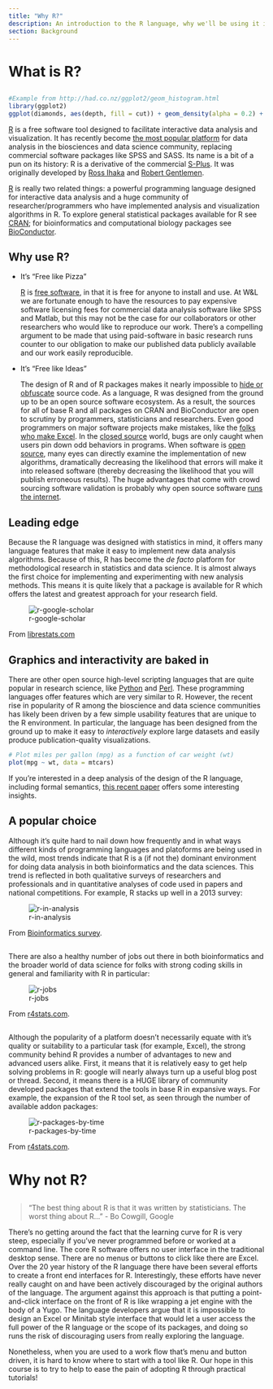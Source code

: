 ```yaml
---
title: "Why R?"
description: An introduction to the R language, why we'll be using it in this course and why it has become the most popular platform for data analysis in both bioinformatics and data science.
section: Background
---
```

# What is R?

##

``` r
#Example from http://had.co.nz/ggplot2/geom_histogram.html
library(ggplot2)
ggplot(diamonds, aes(depth, fill = cut)) + geom_density(alpha = 0.2) + xlim(55, 70)
````

[R][] is a free software tool designed to facilitate interactive data analysis and visualization.  It has recently become [the most popular platform](http://r4stats.com/articles/popularity/) for data analysis in the biosciences and data science community, replacing commercial software packages like SPSS and SASS.  Its name is a bit of a pun on its history:  R is a derivative of the commercial [S-Plus](http://en.wikipedia.org/wiki/S-PLUS).  It was originally developed by [Ross Ihaka](http://en.wikipedia.org/wiki/Ross_Ihaka) and [Robert Gentlemen](http://en.wikipedia.org/wiki/Robert_Gentleman).

[R][] is really two related things: a powerful programming language designed for interactive data analysis and a huge community of researcher/programmers who have implemented analysis and visualization algorithms in R.  To explore general statistical packages available for R see [CRAN](http://cran.r-project.org/web/views/); for bioinformatics and computational biology packages see [BioConductor](http://www.bioconductor.org/).


## Why use R?

* It's "Free like Pizza"
  
    [R][] is [free software](http://www.r-project.org/Licenses/GPL-2), in that it is free for anyone to install and use.  At W&L we are fortunate enough to have the resources to pay expensive software licensing fees for commercial data analysis software like SPSS and Matlab, but this may not be the case for our collaborators or other researchers who would like to reproduce our work.  There's a compelling argument to be made that using paid-software in basic research runs counter to our obligation to make our published data publicly available and our work easily reproducible.

* It's "Free like Ideas"

    The design of R and of R packages makes it nearly impossible to [hide or obfuscate](http://en.wikipedia.org/wiki/Obfuscation) source code.  As a language, R was designed from the ground up to be an open source software ecosystem.  As a result, the sources for all of base R and all packages on CRAN and BioConductor are open to scrutiny by programmers, statisticians and researchers.  Even good programmers on major software projects make mistakes, like the [folks who make Excel](http://www.joelonsoftware.com/items/2007/09/26b.html).  In the [closed source](http://en.wikipedia.org/wiki/Proprietary_software) world, bugs are only caught when users pin down odd behaviors in programs.  When software is [open source](http://en.wikipedia.org/wiki/Open_source), many eyes can directly examine the implementation of new algorithms, dramatically decreasing the likelihood that errors will make it into released software (thereby decreasing the likelihood that you will publish erroneous results).  The huge advantages that come with crowd sourcing software validation is probably why open source software [runs the internet](http://en.wikipedia.org/wiki/Linux_adoption).

## Leading edge

Because the R language was designed with statistics in mind, it offers many language features that make it easy to implement new data analysis algorithms.  Because of this, R has become the *de facto* platform for methodological research in statistics and data science.  It is almost always the first choice for implementing and experimenting with new analysis methods.  This means it is quite likely that a package is available for R which offers the latest and greatest approach for your research field.

![r-google-scholar](img/marketshare.png)

From [librestats.com](http://librestats.com/2012/04/12/statistical-software-popularity-on-google-scholar/)

## Graphics and interactivity are baked in

There are other open source high-level scripting languages that are quite popular in research science, like [Python](http://www.python.org/) and [Perl](http://www.perl.org/).  These programming languages offer features which are very similar to R.  However, the recent rise in popularity of R among the bioscience and data science communities has likely been driven by a few simple usability features that are unique to the R environment.  In particular, the language has been designed from the ground up to make it easy to *interactively* explore large datasets and easily produce publication-quality visualizations.  

```r
# Plot miles per gallon (mpg) as a function of car weight (wt)
plot(mpg ~ wt, data = mtcars)
```

If you're interested in a deep analysis of the design of the R language, including formal semantics, [this recent paper](http://www.cs.purdue.edu/homes/jv/pubs/ecoop12.pdf) offers some interesting insights.

## A popular choice

Although it's quite hard to nail down how frequently and in what ways different kinds of programming languages and platoforms are being used in the wild, most trends indicate that R is a (if not the) dominant environment for doing data analysis in both bioinformatics and the data sciences.  This trend is reflected in both qualitative surveys of researchers and professionals and in quantitative analyses of code used in papers and national competitions.  For example, R stacks up well in a 2013 survey:

![r-in-analysis](img/r-in-analysis.JPG)

From [Bioinformatics survey](http://bioinfsurvey.org/analysis/programming_languages).

##

There are also a healthy number of jobs out there in both bioinformatics and the broader world of data science for folks with strong coding skills in general and familiarity with R in particular:

![r-jobs](img/fig_1b_rvspss_2014-2-22.png)

From [r4stats.com](http://r4stats.com/articles/popularity/).

##

Although the popularity of a platform doesn't necessarily equate with it's quality or suitability to a particular task (for example, Excel), the strong community behind R provides a number of advantages to new and advanced users alike.  First, it means that it is relatively easy to get help solving problems in R:  google will nearly always turn up a useful blog post or thread.  Second, it means there is a HUGE library of community developed packages that extend the tools in base R in expansive ways.  For example, the expansion of the R tool set, as seen through the number of available addon packages:

![r-packages-by-time](img/r-packages.JPG)

From [r4stats.com](http://r4stats.com/articles/popularity/).

# Why not R?

##

> "The best thing about R is that it was written by statisticians. 
 The worst thing about R..."
- Bo Cowgill, Google 

There's no getting around the fact that the learning curve for R is very steep, especially if you've never programmed before or worked at a command line.  The core R software offers no user interface in the traditional desktop sense. There are no menus or buttons to click like there are Excel.  Over the 20 year history of the R language there have been several efforts to create a front end interfaces for R.  Interestingly, these efforts have never really caught on and have been actively discouraged by the original authors of the language.  The argument against this approach is that putting a point-and-click interface on the front of R is like wrapping a jet engine with the body of a Yugo.  The language developers argue that it is impossible to design an Excel or Minitab style interface that would let a user access the full power of the R language or the scope of its packages, and doing so runs the risk of discouraging users from really exploring the language.

Nonetheless, when you are used to a work flow that's menu and button driven, it is hard to know where to start with a tool like R.  Our hope in this course is to try to help to ease the pain of adopting R through practical tutorials!

[R]:  http://www.r-project.org/   "R Project homepage"
[interpreter]:  http://en.wikipedia.org/wiki/Interpreter_(computing)
